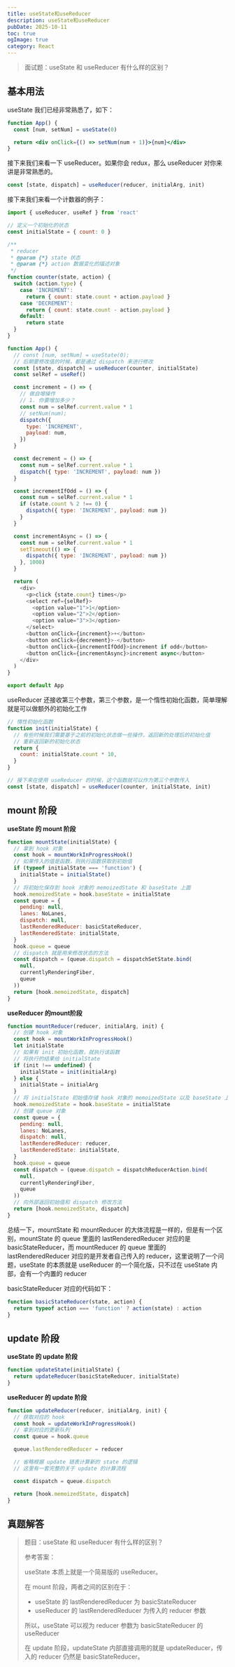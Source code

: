 ```yaml
---
title: useState和useReducer
description: useState和useReducer
pubDate: 2025-10-11
toc: true
ogImage: true
category: React
---
```


> 面试题：useState 和 useReducer 有什么样的区别？

## 基本用法

useState 我们已经非常熟悉了，如下：

```jsx
function App() {
  const [num, setNum] = useState(0)

  return <div onClick={() => setNum(num + 1)}>{num}</div>
}
```

接下来我们来看一下 useReducer。如果你会 redux，那么 useReducer 对你来讲是非常熟悉的。

```js
const [state, dispatch] = useReducer(reducer, initialArg, init)
```

接下来我们来看一个计数器的例子：

```js
import { useReducer, useRef } from 'react'

// 定义一个初始化的状态
const initialState = { count: 0 }

/**
 * reducer
 * @param {*} state 状态
 * @param {*} action 数据变化的描述对象
 */
function counter(state, action) {
  switch (action.type) {
    case 'INCREMENT':
      return { count: state.count + action.payload }
    case 'DECREMENT':
      return { count: state.count - action.payload }
    default:
      return state
  }
}

function App() {
  // const [num, setNum] = useState(0);
  // 后期要修改值的时候，都是通过 dispatch 来进行修改
  const [state, dispatch] = useReducer(counter, initialState)
  const selRef = useRef()

  const increment = () => {
    // 做自增操作
    // 1. 你要增加多少？
    const num = selRef.current.value * 1
    // setNum(num);
    dispatch({
      type: 'INCREMENT',
      payload: num,
    })
  }

  const decrement = () => {
    const num = selRef.current.value * 1
    dispatch({ type: 'INCREMENT', payload: num })
  }

  const incrementIfOdd = () => {
    const num = selRef.current.value * 1
    if (state.count % 2 !== 0) {
      dispatch({ type: 'INCREMENT', payload: num })
    }
  }

  const incrementAsync = () => {
    const num = selRef.current.value * 1
    setTimeout(() => {
      dispatch({ type: 'INCREMENT', payload: num })
    }, 1000)
  }

  return (
    <div>
      <p>click {state.count} times</p>
      <select ref={selRef}>
        <option value="1">1</option>
        <option value="2">2</option>
        <option value="3">3</option>
      </select>
      <button onClick={increment}>+</button>
      <button onClick={decrement}>-</button>
      <button onClick={incrementIfOdd}>increment if odd</button>
      <button onClick={incrementAsync}>increment async</button>
    </div>
  )
}

export default App
```

useReducer 还接收第三个参数，第三个参数，是一个惰性初始化函数，简单理解就是可以做额外的初始化工作

```js
// 惰性初始化函数
function init(initialState) {
  // 有些时候我们需要基于之前的初始化状态做一些操作，返回新的处理后的初始化值
  // 重新返回新的初始化状态
  return {
    count: initialState.count * 10,
  }
}

// 接下来在使用 useReducer 的时候，这个函数就可以作为第三个参数传入
const [state, dispatch] = useReducer(counter, initialState, init)
```

## mount 阶段

**useState 的 mount 阶段**

```js
function mountState(initialState) {
  // 拿到 hook 对象
  const hook = mountWorkInProgressHook()
  // 如果传入的值是函数，则执行函数获取到初始值
  if (typeof initialState === 'function') {
    initialState = initialState()
  }
  // 将初始化保存到 hook 对象的 memoizedState 和 baseState 上面
  hook.memoizedState = hook.baseState = initialState
  const queue = {
    pending: null,
    lanes: NoLanes,
    dispatch: null,
    lastRenderedReducer: basicStateReducer,
    lastRenderedState: initialState,
  }
  hook.queue = queue
  // dispatch 就是用来修改状态的方法
  const dispatch = (queue.dispatch = dispatchSetState.bind(
    null,
    currentlyRenderingFiber,
    queue
  ))
  return [hook.memoizedState, dispatch]
}
```

**useReducer 的mount阶段**

```js
function mountReducer(reducer, initialArg, init) {
  // 创建 hook 对象
  const hook = mountWorkInProgressHook()
  let initialState
  // 如果有 init 初始化函数，就执行该函数
  // 将执行的结果给 initialState
  if (init !== undefined) {
    initialState = init(initialArg)
  } else {
    initialState = initialArg
  }
  // 将 initialState 初始值存储 hook 对象的 memoizedState 以及 baseState 上面
  hook.memoizedState = hook.baseState = initialState
  // 创建 queue 对象
  const queue = {
    pending: null,
    lanes: NoLanes,
    dispatch: null,
    lastRenderedReducer: reducer,
    lastRenderedState: initialState,
  }
  hook.queue = queue
  const dispatch = (queue.dispatch = dispatchReducerAction.bind(
    null,
    currentlyRenderingFiber,
    queue
  ))
  // 向外部返回初始值和 dispatch 修改方法
  return [hook.memoizedState, dispatch]
}
```

总结一下，mountState 和 mountReducer 的大体流程是一样的，但是有一个区别，mountState 的 queue 里面的 lastRenderedReducer 对应的是 basicStateReducer，而 mountReducer 的 queue 里面的 lastRenderedReducer 对应的是开发者自己传入的 reducer，这里说明了一个问题，useState 的本质就是 useReducer 的一个简化版，只不过在 useState 内部，会有一个内置的 reducer

basicStateReducer 对应的代码如下：

```js
function basicStateReducer(state, action) {
  return typeof action === 'function' ? action(state) : action
}
```

## update 阶段

**useState 的 update 阶段**

```js
function updateState(initialState) {
  return updateReducer(basicStateReducer, initialState)
}
```

**useReducer 的 update 阶段**

```js
function updateReducer(reducer, initialArg, init) {
  // 获取对应的 hook
  const hook = updateWorkInProgressHook()
  // 拿到对应的更新队列
  const queue = hook.queue

  queue.lastRenderedReducer = reducer

  // 省略根据 update 链表计算新的 state 的逻辑
  // 这里有一套完整的关于 update 的计算流程

  const dispatch = queue.dispatch

  return [hook.memoizedState, dispatch]
}
```

## 真题解答

> 题目：useState 和 useReducer 有什么样的区别？
>
> 参考答案：
>
> useState 本质上就是一个简易版的 useReducer。
>
> 在 mount 阶段，两者之间的区别在于：
>
> - useState 的 lastRenderedReducer 为 basicStateReducer
> - useReducer 的 lastRenderedReducer 为传入的 reducer 参数
>
> 所以，useState 可以视为 reducer 参数为 basicStateReducer 的 useReducer
>
> 在 update 阶段，updateState 内部直接调用的就是 updateReducer，传入的 reducer 仍然是 basicStateReducer。
